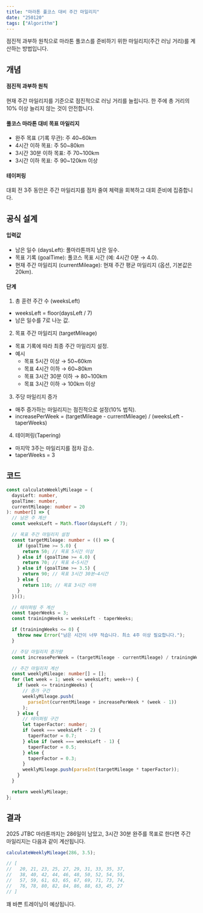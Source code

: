 ```yaml
---
title: "마라톤 풀코스 대비 주간 마일리지"
date: "250120"
tags: ["Algorithm"]
---
```


점진적 과부하 원칙으로 마라톤 풀코스를 준비하기 위한 마일리지(주간 러닝 거리)를 계산하는 방법입니다.

## 개념

#### 점진적 과부하 원칙

현재 주간 마일리지를 기준으로 점진적으로 러닝 거리를 늘립니다. 한 주에 총 거리의 10% 이상 늘리지 않는 것이 안전합니다.

#### 풀코스 마라톤 대비 목표 마일리지

- 완주 목표 (기록 무관): 주 40~60km
- 4시간 이하 목표: 주 50~80km
- 3시간 30분 이하 목표: 주 70~100km
- 3시간 이하 목표: 주 90~120km 이상

#### 테이퍼링

대회 전 3주 동안은 주간 마일리지를 점차 줄여 체력을 회복하고 대회 준비에 집중합니다.

## 공식 설계

#### 입력값

- 남은 일수 (daysLeft): 풀마라톤까지 남은 일수.
- 목표 기록 (goalTime): 풀코스 목표 시간 (예: 4시간 0분 → 4.0).
- 현재 주간 마일리지 (currentMileage): 현재 주간 평균 마일리지 (옵션, 기본값은 20km).

#### 단계

1. 총 훈련 주간 수 (weeksLeft)

- weeksLeft = floor(daysLeft / 7)
- 남은 일수를 7로 나눈 값.

2. 목표 주간 마일리지 (targetMileage)

- 목표 기록에 따라 최종 주간 마일리지 설정.
- 예시
  - 목표 5시간 이상 → 50~60km
  - 목표 4시간 이하 → 60~80km
  - 목표 3시간 30분 이하 → 80~100km
  - 목표 3시간 이하 → 100km 이상

3. 주당 마일리지 증가

- 매주 증가하는 마일리지는 점진적으로 설정(10% 법칙).
- increasePerWeek = (targetMileage - currentMileage) / (weeksLeft - taperWeeks)

4. 테이퍼링(Tapering)

- 마지막 3주는 마일리지를 점차 감소.
- taperWeeks = 3

## 코드

```ts
const calculateWeeklyMileage = (
  daysLeft: number,
  goalTime: number,
  currentMileage: number = 20
): number[] => {
  // 남은 주 계산
  const weeksLeft = Math.floor(daysLeft / 7);

  // 목표 주간 마일리지 설정
  const targetMileage: number = (() => {
    if (goalTime >= 5.0) {
      return 50; // 목표 5시간 이상
    } else if (goalTime >= 4.0) {
      return 70; // 목표 4~5시간
    } else if (goalTime >= 3.5) {
      return 90; // 목표 3시간 30분~4시간
    } else {
      return 110; // 목표 3시간 이하
    }
  })();

  // 테이퍼링 주 계산
  const taperWeeks = 3;
  const trainingWeeks = weeksLeft - taperWeeks;

  if (trainingWeeks <= 0) {
    throw new Error("남은 시간이 너무 적습니다. 최소 4주 이상 필요합니다.");
  }

  // 주당 마일리지 증가량
  const increasePerWeek = (targetMileage - currentMileage) / trainingWeeks;

  // 주간 마일리지 계산
  const weeklyMileage: number[] = [];
  for (let week = 1; week <= weeksLeft; week++) {
    if (week <= trainingWeeks) {
      // 증가 구간
      weeklyMileage.push(
        parseInt(currentMileage + increasePerWeek * (week - 1))
      );
    } else {
      // 테이퍼링 구간
      let taperFactor: number;
      if (week === weeksLeft - 2) {
        taperFactor = 0.7;
      } else if (week === weeksLeft - 1) {
        taperFactor = 0.5;
      } else {
        taperFactor = 0.3;
      }
      weeklyMileage.push(parseInt(targetMileage * taperFactor));
    }
  }

  return weeklyMileage;
};
```

## 결과

2025 JTBC 마라톤까지는 286일이 남았고, 3시간 30분 완주를 목표로 한다면 주간 마일리지는 다음과 같이 계산됩니다.

```ts
calculateWeeklyMileage(286, 3.5);

// [
//   20, 21, 23, 25, 27, 29, 31, 33, 35, 37,
//   38, 40, 42, 44, 46, 48, 50, 52, 54, 55,
//   57, 59, 61, 63, 65, 67, 69, 71, 73, 74,
//   76, 78, 80, 82, 84, 86, 88, 63, 45, 27
// ]
```

꽤 바쁜 트레이닝이 예상됩니다.
